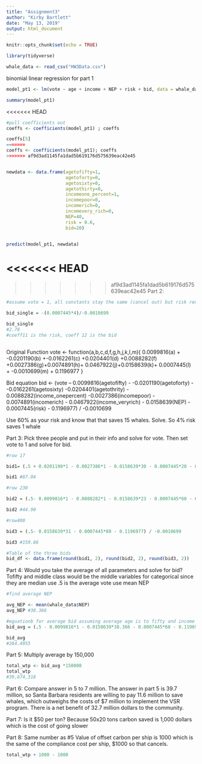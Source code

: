 ```yaml
---
title: "Assignment3"
author: "Kirby Bartlett"
date: "May 13, 2019"
output: html_document
---
```


```r
knitr::opts_chunk$set(echo = TRUE)
```

```r
library(tidyverse)

whale_data <- read_csv("HW3Data.csv")

```


binomial linear regression for part 1
```r
model_pt1 <- lm(vote ~ age + income + NEP + risk + bid, data = whale_data, family = "linear")

summary(model_pt1)
```

<<<<<<< HEAD
```r
#pull coefficients out 
coeffs <- coefficients(model_pt1) ; coeffs

coeffs[5]
=======
coeffs <- coefficients(model_pt1); coeffs
>>>>>>> af9d3ad1145fa1dad5b619176d575639eac42e45


newdata <- data.frame(agetofifty=1,
                      agetoforty=0,
                      agetosixty=0,
                      agetothirty=0,
                      incomeone_percent=1,
                      incomepoor=0,
                      incomerich=0,
                      incomevery_rich=0,
                      NEP=40,
                      risk = 0.6,
                      bid=20)


predict(model_pt1, newdata)
```

<<<<<<< HEAD
=======
























>>>>>>> af9d3ad1145fa1dad5b619176d575639eac42e45
Part 2:

```r

#assume vote = 1, all constants stay the same (cancel out) but risk reduction moved from 0% to 4%

bid_single = -(0.0007445*4)/-0.0010699

bid_single  
#2.78
#coeff11 is the risk, coeff 12 is the bid



```

Original Function
vote <- function(a,b,c,d,f,g,h,j,k,l,m){ 0.0099816(a) + -0.0201190(b) +-0.0162261(c) +0.0204401(d) +0.0088282(f) +0.0027386(g)+0.0074891(h)+ 0.0467922(j)+0.0158639(k)+ 0.0007445(l) +  -0.0010699(m) + 0.1196977
}

Bid equation
bid <- (vote – 0.0099816(agetofifty) - -0.0201190(agetoforty) - -0.0162261(agetosixty) -0.0204401(agetothrity) - 0.0088282(income_onepercent) -0.0027386(incomepoor) - 0.0074891(incomerich) - 0.0467922(income_veryrich) - 0.0158639(NEP) - 0.0007445(risk) - 0.1196977) / -0.0010699


Use 60% as your risk and know that that saves 15 whales. Solve. So 4% risk saves 1 whale

Part 3:
Pick three people and put in their info and solve for vote. Then set vote to 1 and solve for bid. 


```r
#row 17

bid1= (.5 + 0.0201190*1 - 0.0027386*1 - 0.0158639*30 - 0.0007445*20 - 0.1196977) /(-0.0010699)

bid1 #87.04

#row 230

bid2 = (.5- 0.0099816*1 - 0.0088282*1 - 0.0158639*23 - 0.0007445*60 - 0.1196977) / -0.0010699

bid2 #44.90

#row400

bid3 = (.5- 0.0158639*31 - 0.0007445*80 - 0.1196977) / -0.0010699

bid3 #159.86

```

```r
#Table of the three bids
bid_df <- data.frame(round(bid1, 2), round(bid2, 2), round(bid3, 2))


```


Part 4:
Would you take the average of all parameters and solve for bid?
Tofifty and middle class would be the middle variables for categorical since they are median
use .5 is the average vote 
use mean NEP
```r
#find average NEP

avg_NEP <- mean(whale_data$NEP)
avg_NEP #38.366

#eguationb for average bid assuming average age is to fifty and income is middle class
bid_avg = (.5 - 0.0099816*1 - 0.0158639*38.366 - 0.0007445*60 - 0.1196977) / -0.0010699

bid_avg
#264.4955


```


Part 5:
Multiply average by 150,000
```r
total_wtp <- bid_avg *150000
total_wtp
#39,674,318

```

Part 6:
Compare answer in 5 to 7 million. The answer in part 5 is 39.7 million, so Santa Barbara residents are willing to pay 11.6 million to save whales, which outweighs the costs of $7 million to implement the VSR program. There is a net benefit of 32.7 million dollars to the community.


Part 7:
Is it $50 per ton? Because 50x20 tons carbon saved is 1,000 dollars which is the cost of going slower

Part 8:
Same number as #5
Value of offset carbon per ship is 1000 which is the same of the compliance cost per ship, $1000 so that cancels.

```r
total_wtp + 1000 - 1000

```

